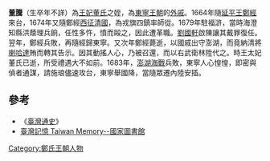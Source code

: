 {{no footnotes|time=2013-11-23T08:14:38+00:00}}
{{Min-nan
| title     = 董騰
| choan-han = 董騰
| choan-lo  = Táng Thêng
}}
'''董騰'''（生卒年不詳）為[[王妃董氏_(東寧)|王妃董氏]]之姪，為[[東寧王朝|東寧王朝]]的[[外戚|外戚]]。1664年隨[[延平王|延平王]][[鄭經|鄭經]]來台，1674年又隨鄭經[[三藩之亂|西征清國]]，為戎旗四鎮率師從。1679年駐福滸，當時海澄知縣洪蔭理兵餉，任性多忤，憤而毆之，因此遭革職。[[劉國軒|劉國軒]]啟陳讓其戴罪復任。翌年，鄭經兵敗，再隨經歸東寧。又次年鄭經薨逝，以國戚出守澎湖，而竟納清將[[喇哈達|喇哈達]]賄而轉其告示。因其動搖人心，乃被召還，而以右武衛林陞代之。時王太妃董氏已逝，所受禮遇大不如前。1683年，[[澎湖海戰|澎湖海戰]]兵敗，東寧人心惶惶，即密與偵者通謀，請施琅儘速攻台，東寧舉國降，當隨眾遷內陸安插。

== 參考 ==
*《[[臺灣通史|臺灣通史]]》
*[http://memory.ncl.edu.tw/tm_cgi/hypage.cgi?HYPAGE=toolbox_figure_detail.hpg&project_id=twpeop&dtd_id=15&subject_name=%E8%87%BA%E7%81%A3%E4%BA%BA%E7%89%A9%E8%AA%8C%281895-1945%29&subject_url=toolbox_figure.hpg&xml_id=0000009259&who=%E8%91%A3%E9%A8%B0 臺灣記憶 Taiwan Memory--國家圖書館] {{Wayback|url=http://memory.ncl.edu.tw/tm_cgi/hypage.cgi?HYPAGE=toolbox_figure_detail.hpg&project_id=twpeop&dtd_id=15&subject_name=%E8%87%BA%E7%81%A3%E4%BA%BA%E7%89%A9%E8%AA%8C%281895-1945%29&subject_url=toolbox_figure.hpg&xml_id=0000009259&who=%E8%91%A3%E9%A8%B0 |date=20160304105147 }}

[[Category:鄭氏王朝人物|Category:鄭氏王朝人物]]
